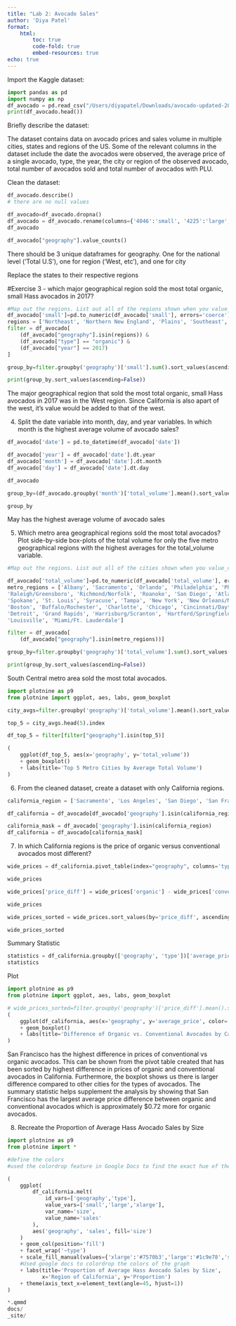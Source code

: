 ```yaml
---
title: "Lab 2: Avocado Sales"
author: 'Diya Patel'
format: 
    html:
        toc: true 
        code-fold: true 
        embed-resources: true 
echo: true 
---
```


Import the Kaggle dataset:
```python
import pandas as pd
import numpy as np
df_avocado = pd.read_csv("/Users/diyapatel/Downloads/avocado-updated-2020.csv")
print(df_avocado.head())
```

Briefly describe the dataset:

The dataset contains data on avocado prices and sales volume in multiple cities, states and regions of the US. Some of the relevant columns in the dataset include the date the avocados were observed, the average price of a single avocado, type, the year, the city or region of the observed avocado, total number of avocados sold and total number of avocados with PLU. 

Clean the dataset:
```python
df_avocado.describe()
# there are no null values 
```

```python
df_avocado=df_avocado.dropna()
df_avocado = df_avocado.rename(columns={'4046':'small', '4225':'large', '4770':'xlarge'})
df_avocado
```

```python
df_avocado["geography"].value_counts()
```
There should be 3 unique dataframes for geography. One for the national level ('Total U.S'), one for region ('West, etc'), and one for city

Replace the states to their respective regions

#Exercise 3 - which major geographical region sold the most total organic, small Hass avocados in 2017?

```python
#Map out the regions. List out all of the regions shown when you value_counts along with the states of California and South Carolina, they are also regions as well
df_avocado['small']=pd.to_numeric(df_avocado['small'], errors='coerce')
regions = ['Northeast', 'Northern New England', 'Plains', 'Southeast', 'West', 'Midsouth', 'Great Lakes', 'California', 'South Carolina', 'West Tex/New Mexico', 'South Central']
filter = df_avocado[
    (df_avocado["geography"].isin(regions)) & 
    (df_avocado["type"] == "organic") & 
    (df_avocado["year"] == 2017)
]

group_by=filter.groupby('geography')['small'].sum().sort_values(ascending=False)

print(group_by.sort_values(ascending=False))

```
The major geographical region that sold the most total organic, small Hass avocados in 2017 was in the West region. Since California is also apart of the west, it's value would be added to that of the west. 

4. Split the date variable into month, day, and year variables. In which month is the highest average volume of avocado sales?
```python
df_avocado['date'] = pd.to_datetime(df_avocado['date'])

df_avocado['year'] = df_avocado['date'].dt.year
df_avocado['month'] = df_avocado['date'].dt.month
df_avocado['day'] = df_avocado['date'].dt.day

df_avocado

group_by=(df_avocado.groupby('month')['total_volume'].mean().sort_values(ascending=False))

group_by
```
May has the highest average volume of avocado sales 

5. Which metro area geographical regions sold the most total avocados? Plot side-by-side box-plots of the total volume for only the five metro geographical regions with the highest averages for the total_volume variable. 
```python
#Map out the regions. List out all of the cities shown when you value_counts 

df_avocado['total_volume']=pd.to_numeric(df_avocado['total_volume'], errors='coerce')
metro_regions = ['Albany', 'Sacramento', 'Orlando', 'Philadelphia', 'Phoenix/Tucson', 'Pittsburgh', 'Portland', 
'Raleigh/Greensboro', 'Richmond/Norfolk', 'Roanoke', 'San Diego', 'Atlanta', 'San Francisco', 'Seattle',
'Spokane', 'St. Louis', 'Syracuse', 'Tampa', 'New York', 'New Orleans/Mobile', 'Nashville', 'Baltimore/Washington', 'Boise', 
'Boston', 'Buffalo/Rochester', 'Charlotte', 'Chicago', 'Cincinnati/Dayton', 'Columbus', 'Dallas/Ft. Worth', 'Denver', 
'Detroit', 'Grand Rapids', 'Harrisburg/Scranton', 'Hartford/Springfield', 'Houston', 'Indianapolis', 'Jacksonville', 'Las Vegas', 'Los Angeles', 
'Louisville', 'Miami/Ft. Lauderdale']

filter = df_avocado[
    (df_avocado["geography"].isin(metro_regions))]

group_by=filter.groupby('geography')['total_volume'].sum().sort_values(ascending=False)

print(group_by.sort_values(ascending=False))

```
South Central metro area sold the most total avocados.

```python
import plotnine as p9
from plotnine import ggplot, aes, labs, geom_boxplot

city_avgs=filter.groupby('geography')['total_volume'].mean().sort_values(ascending=False)

top_5 = city_avgs.head(5).index

df_top_5 = filter[filter["geography"].isin(top_5)]

(
    ggplot(df_top_5, aes(x='geography', y='total_volume'))
    + geom_boxplot()
    + labs(title='Top 5 Metro Cities by Average Total Volume')
)


```

6. From the cleaned dataset, create a dataset with only California regions.
```python
california_region = ['Sacramento', 'Los Angeles', 'San Diego', 'San Francisco']

df_california = df_avocado[df_avocado['geography'].isin(california_region)]

california_mask = df_avocado['geography'].isin(california_region)
df_california = df_avocado[california_mask]

```

7. In which California regions is the price of organic versus conventional avocados most different? 
```python
wide_prices = df_california.pivot_table(index="geography", columns='type', values='average_price', aggfunc='mean')

wide_prices

wide_prices['price_diff'] = wide_prices['organic'] - wide_prices['conventional']

wide_prices

wide_prices_sorted = wide_prices.sort_values(by='price_diff', ascending=False)

wide_prices_sorted
```

Summary Statistic
```python
statistics = df_california.groupby(['geography', 'type'])['average_price'].describe()
statistics
```

Plot
```python
import plotnine as p9
from plotnine import ggplot, aes, labs, geom_boxplot

# wide_prices_sorted=filter.groupby('geography')['price_diff'].mean().sort_values(ascending=False)
(
    ggplot(df_california, aes(x='geography', y='average_price', color='type'))
    + geom_boxplot()
    + labs(title='Difference of Organic vs. Conventional Avocados by California Regions')
)

```
San Francisco has the highest difference in prices of conventional vs organic avocados. This can be shown from the pivot table created that has been sorted by highest difference in prices of organic and conventional avocados in California. Furthermore, the boxplot shows us there is larger difference compared to other cities for the types of avocados. The summary statistic helps supplement the analysis by showing that San Francisco has the largest average price difference between organic and conventional avocados which is approximately $0.72 more for organic avocados.  

8. Recreate the Proportion of Average Hass Avocado Sales by Size
```python
import plotnine as p9 
from plotnine import *

#define the colors 
#used the colordrop feature in Google Docs to find the exact hue of the bar plot

(
    ggplot(
        df_california.melt(
            id_vars=['geography','type'],
            value_vars=['small','large','xlarge'],
            var_name='size',
            value_name='sales'
        ),
        aes('geography', 'sales', fill='size')
    )
    + geom_col(position='fill')
    + facet_wrap('~type')
    + scale_fill_manual(values={'xlarge':'#7570b3','large':'#1c9e78','small':'#d95f01'}) 
    #Used google docs to colordrop the colors of the graph
    + labs(title='Proportion of Average Hass Avocado Sales by Size',
           x='Region of California', y='Proportion')
    + theme(axis_text_x=element_text(angle=45, hjust=1))
)

```


```python
*.qmmd
docs/
_site/
```